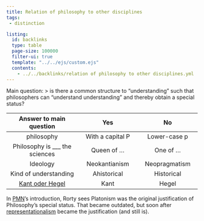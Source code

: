 ```yaml
---
title: Relation of philosophy to other disciplines
tags:
 - distinction

listing:
  id: backlinks
  type: table
  page-size: 100000
  filter-ui: true
  template: "../../ejs/custom.ejs"
  contents:
    - ../../backlinks/relation of philosophy to other disciplines.yml
---
```


Main question: 
> is there a common structure to "understanding" such that philosophers can "understand understanding" and thereby obtain a special status?

| **Answer to main question** | **Yes** | **No** |
|:----:|:---:|:---:|
| philosophy | With a capital P | Lower-case p | 
| Philosophy is ___ the sciences  | Queen of ... | One of ...|
| Ideology | Neokantianism | Neopragmatism | 
| Kind of understanding | Ahistorical | Historical | 
| [Kant oder Hegel](/docs/phil/Having a nature or a history.html) | Kant | Hegel|


In [PMN](/docs/phil/Philosophy and the Mirror of Nature.html)'s introduction, Rorty sees Platonism was the original justification of Philosophy's special status. That became outdated, but soon after [representationalism](/docs/phil/Representationalism.html) became the justification (and still is). 